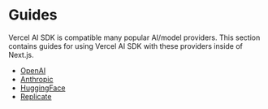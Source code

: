 # Guides

Vercel AI SDK is compatible many popular AI/model providers. This section contains guides for using Vercel AI SDK with these providers inside of Next.js.

- [OpenAI](./guides/openai)
- [Anthropic](./guides/anthropic)
- [HuggingFace](./guides/hugginface)
- [Replicate](./guides/replicate)
